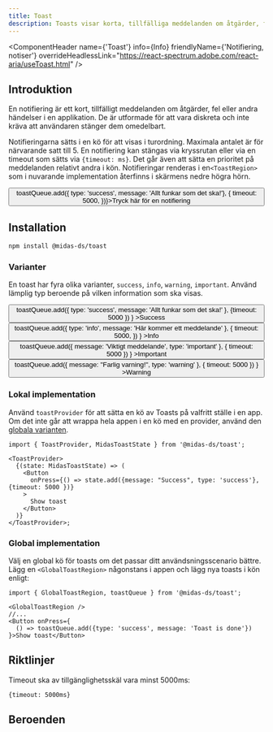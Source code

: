 ```yaml
---
title: Toast
description: Toasts visar korta, tillfälliga meddelanden om åtgärder, fel eller andra händelser i en applikation.
---
```



<ComponentHeader name={'Toast'} info={Info} friendlyName={'Notifiering, notiser'} overrideHeadlessLink="https://react-spectrum.adobe.com/react-aria/useToast.html" />

## Introduktion

En notifiering är ett kort, tillfälligt meddelanden om åtgärder, fel eller andra händelser i en applikation. De är utformade för att vara diskreta och inte kräva att användaren stänger dem omedelbart.

Notifieringarna sätts i en kö för att visas i turordning. Maximala antalet är för närvarande satt till 5. En notifiering kan stängas via kryssrutan
eller via en timeout som sätts via `{timeout: ms}`. Det går även att sätta en prioritet på meddelanden relativt andra i kön. Notifieringar renderas i en`<ToastRegion>` som i
nuvarande implementation återfinns i skärmens nedre högra hörn.


<section style={{ marginBottom: '1rem' }}>
  <GlobalToastRegion />
  <Button
    onPress={() => toastQueue.add({ type: 'success', message: 'Allt funkar som det ska!'}, {
        timeout: 5000,
    })}>Tryck här för en notifiering</Button>
</section>

## Installation

```bash npm2yarn
npm install @midas-ds/toast
```

### Varianter

En toast har fyra olika varianter, `success`, `info`, `warning`, `important`. Använd lämplig typ beroende på vilken information som ska visas.

<div style={{ display: 'flex', gap: '5px' }}>
  <Button
    onPress={() =>
      toastQueue.add({ type: 'success', message: 'Allt funkar som det ska!' }, {timeout: 5000 })
    }
  >Success</Button>
  <Button
    onPress={() =>
      toastQueue.add({ type: 'info', message: 'Här kommer ett meddelande' }, {
        timeout: 5000,
      })
    }
  >Info</Button>
  <Button
    onPress={() =>
      toastQueue.add({ message: 'Viktigt meddelande', type: 'important' }, { timeout: 5000 })
    }
  >Important</Button>
  <Button
    onPress={() =>
      toastQueue.add({ message: "Farlig varning!", type: 'warning' }, { timeout: 5000 })
    }
  >Warning</Button>
</div>

### Lokal implementation

Använd `toastProvider` för att sätta en kö av Toasts på valfritt ställe i en app. Om det inte går att wrappa hela appen i en kö med en provider,
använd den [globala varianten](#global-implementation).

```tsx
import { ToastProvider, MidasToastState } from '@midas-ds/toast';

<ToastProvider>
  {(state: MidasToastState) => (
    <Button
      onPress={() => state.add({message: "Success", type: 'success'}, {timeout: 5000 })}
    >
      Show toast
    </Button>
  )}
</ToastProvider>;
```

### Global implementation

Välj en global kö för toasts om det passar ditt användsningsscenario bättre. Lägg en `<GlobalToastRegion>` någonstans i appen
och lägg nya toasts i kön enligt:

```tsx
import { GlobalToastRegion, toastQueue } from '@midas-ds/toast';

<GlobalToastRegion />
//...
<Button onPress={
  () => toastQueue.add({type: 'success', message: 'Toast is done'})
}>Show toast</Button>
```

## Riktlinjer
Timeout ska av tillgänglighetsskäl vara minst 5000ms:
 ```tsx
 {timeout: 5000ms}
```

## Beroenden

<ComponentFooter info={Info}/>